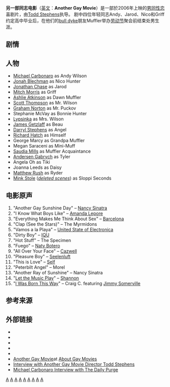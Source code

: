 {{Infobox Film
|片名          = 另一部同志电影
|电影原名      = Another Gay Movie
|图像          = 
|图像说明      = 
|导演          = [[Todd_Stephens|Todd Stephens]]
|监制          = Todd Stephens<br>[[Jesse_Adams|Jesse Adams]]<br>Karen Jaroneski
|制片          = 
|编剧          = Todd Stephens
|剧本          = 
|故事          = 
|原著          = 
|旁白          = 
|统筹          = 
|主演          = [[Michael_Carbonaro|Michael Carbonaro]]<br>Jonah Blechman<br>[[Jonathan_Chase_(actor)|Jonathan Chase]]<br>[[Mitch_Morris|Mitch Morris]]<br>Ashlie Atkinson<br>[[Scott_Thompson_(comedian)|Scott Thompson]]<br>Stephanie McVay
|分级          = 
|副标题        = 
|主题曲        = 
|片头曲        = 
|片尾曲        = 
|配乐          =  [[Marty_Beller|Marty Beller]]<br>[[南茜·辛纳特拉|南茜·辛纳特拉]] (song)
|摄影          = Carl Bartels
|剪辑          = Jeremy Stulberg
|制片商        = Luna Pictures<br>Piloton Entertainment<br>Velvet Films
|发行商        = [[TLA_Releasing|TLA Releasing]]
|上映日期      = {{Film date|2006|4|28}}
|发行日期      = 
|片长          =  93分钟
|产地          = {{USA}} 
|语言          = 英语
|官方网站      = 
|预算          = $500,000
|票房=$745,327<ref>{{mojo title|anothergaymovie|Another Gay Movie}}</ref>|续集=[[另一部同志电影续集|另一部同志电影续集]]
|中国大陆片名  = 
|港澳片名      = 
|台湾片名      = 酷儿同玩派
|新马片名      = 
|sarft_id    = <!-- 公映许可号码 -->
|amg_id      = <!-- AMG（All Media Guide）ID -->
|imdb_id     = <!-- IMDB（互联网电影数据库）ID -->
}}

'''另一部同志电影'''（[[英文|英文]]：'''Another Gay Movie'''）是一部於2006年上映的[[男同性恋|男同性恋]]喜剧片，由[[Todd_Stephens|Todd Stephens]]执导。 剧中四位年轻同志Andy、Jarod、Nico和Griff约定高中毕业后，在他们的[[bull_dyke|bull dyke]]朋友Muffler举办[[劳动节_(美国)|劳动节]]聚会前结束处男生涯。

==剧情==
==人物==
* [[Michael_Carbonaro|Michael Carbonaro]] as Andy Wilson
* [[Jonah_Blechman|Jonah Blechman]] as Nico Hunter
* [[Jonathan_Chase_(actor)|Jonathan Chase]] as Jarod
* [[Mitch_Morris|Mitch Morris]] as Griff
* [[Ashlie_Atkinson|Ashlie Atkinson]] as Dawn Muffler
* [[Scott_Thompson_(comedian)|Scott Thompson]] as Mr. Wilson
* [[Graham_Norton|Graham Norton]] as Mr. Puckov
* Stephanie McVay as Bonnie Hunter
* [[Lypsinka|Lypsinka]] as Mrs. Wilson
* [[James_Getzlaff|James Getzlaff]] as Beau
* [[Darryl_Stephens|Darryl Stephens]] as Angel
* [[Richard_Hatch_(Survivor_contestant)|Richard Hatch]] as Himself
* George Marcy as Grandpa Muffler
* Megan Saraceni as Mini-Muff
* [[Saudia_Mills|Saudia Mills]] as Muffler Acquaintance
* [[Andersen_Gabrych|Andersen Gabrych]] as Tyler
* Angela Oh as Tiki
* Joanna Leeds as Daisy
* [[Matthew_Rush_(porn_star)|Matthew Rush]] as Ryder
* [[Mink_Stole|Mink Stole]] (''[[deleted_scene|deleted scene]]s'') as Sloppi Seconds

==电影原声==
# "Another Gay Sunshine Day" – [[Nancy_Sinatra|Nancy Sinatra]]
# "I Know What Boys Like" – [[Amanda_Lepore|Amanda Lepore]]
# "Everything Makes Me Think About Sex" – [[Barcelona_(band)|Barcelona]]
# "Clap (See the Stars)" – The Myrmidons
# "Vamos a la Playa" – [[United_State_of_Electronica|United State of Electronica]]
# "Dirty Boy" – [[IQU|IQU]]
# "Hot Stuff" – The Specimen
# "Fuego" – [[Naty_Botero|Naty Botero]]
# "All Over Your Face" – [[Cazwell|Cazwell]]
# "Pleasure Boy" – [[Seelenluft|Seelenluft]]
# "This is Love" – [[Self_(band)|Self]]
# "Peterbilt Angel" – Morel
# "Another Ray of Sunshine" – Nancy Sinatra
# "[[Let_the_Music_Play_(song)|Let the Music Play]]" – [[Shannon_(singer)|Shannon]]
# "[[I_Was_Born_This_Way|I Was Born This Way]]" – Craig C. featuring [[Jimmy_Somerville|Jimmy Somerville]]

==参考来源==
{{Reflist}}

==外部链接==
* {{Official website|http://www.anothergaymovie.com/}}
* {{IMDb title|0443431}}
* {{Amg movie|348178}}
* {{mojo title|anothergaymovie}}
* {{Rotten-tomatoes|another_gay_movie}}
* [https://web.archive.org/web/20110903040804/http://www.aboutgaymovies.info/movies.php?filmid=203 Another Gay Movie]at [http://www.aboutgaymovies.info About Gay Movies]{{Wayback|url=http://www.aboutgaymovies.info/movies.php?filmid=203 |date=20110903040804 }}
* [http://www.atlantaboy.com/gay_atlanta/2006/08/another_gay_mov.html Interview with Another Gay Movie Director Todd Stephens] {{Wayback|url=http://www.atlantaboy.com/gay_atlanta/2006/08/another_gay_mov.html |date=20180922184801 }}
* [http://media.libsyn.com/media/thedailypurge/purge0908.mp3 Michael Carbonaro Interview with The Daily Purge]{{dead link|date=2017年12月 |bot=InternetArchiveBot |fix-attempted=yes }}

[[Category:2006年美國電影作品|A]]
[[Category:英语电影|A]]
[[Category:2000年代浪漫喜剧片|A]]
[[Category:美国浪漫喜剧片|A]]
[[Category:美国LGBT相关电影|A]]
[[Category:美国性喜剧片|A]]
[[Category:恶搞电影|A]]
[[Category:新泽西州取景电影|A]]
[[Category:加利福尼亚州取景电影|A]]